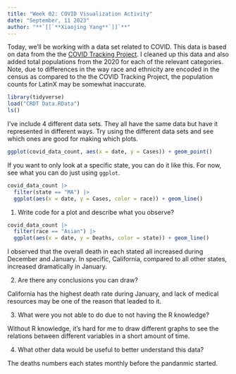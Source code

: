 ```yaml
---
title: "Week 02: COVID Visualization Activity"
date: "September, 11 2023"
author: "**`[[`**Xiaojing Yang**`]]`**"
---
```


Today, we'll be working with a data set related to COVID.
This data is based on data from the the [COVID Tracking Project](https://covidtracking.com/).
I cleaned up this data and also added total populations from the 2020 for each of the relevant categories.
Note, due to differences in the way race and ethnicity are encoded in the census as compared to the the COVID Tracking Project, the population counts for LatinX may be somewhat inaccurate.

```r
library(tidyverse)
load("CRDT Data.RData")
ls()
```

I've include 4 different data sets.
They all have the same data but have it represented in different ways.
Try using the different data sets and see which ones are good for making which plots.


```r

ggplot(covid_data_count, aes(x = date, y = Cases)) + geom_point()
```



If you want to only look at a specific state, you can do it like this.
For now, see what you can do just using `ggplot`.

```r
covid_data_count |> 
  filter(state == "MA") |> 
  ggplot(aes(x = date, y = Cases, color = race)) + geom_line()
```

1. Write code for a plot and describe what you observe?
```r
covid_data_count |> 
  filter(race == "Asian") |> 
  ggplot(aes(x = date, y = Deaths, color = state)) + geom_line()
```
I observed that the overall death in each stated all increased during December and January. In specific, California, compared to all other states, increased dramatically in January. 

2. Are there any conclusions you can draw?

California has the highest death rate during January, and lack of medical resources may be one of the reason that leaded to it. 

3. What were you not able to do due to not having the R knowledge?

Without R knowledge, it's hard for me to draw different graphs to see the relations between different variables in a short amount of time. 

4. What other data would be useful to better understand this data?

The deaths numbers each states monthly before the pandanmic started. 
